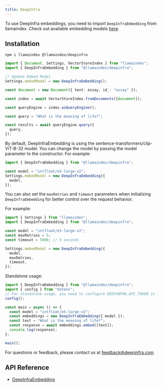 ```yaml
---
title: DeepInfra
---
```


To use DeepInfra embeddings, you need to import `DeepInfraEmbedding` from llamaindex.
Check out available embedding models [here](https://deepinfra.com/models/embeddings).

## Installation

```package-install
npm i llamaindex @llamaindex/deepinfra
```

```ts
import { Document, Settings, VectorStoreIndex } from "llamaindex";
import { DeepInfraEmbedding } from "@llamaindex/deepinfra";

// Update Embed Model
Settings.embedModel = new DeepInfraEmbedding();

const document = new Document({ text: essay, id_: "essay" });

const index = await VectorStoreIndex.fromDocuments([document]);

const queryEngine = index.asQueryEngine();

const query = "What is the meaning of life?";

const results = await queryEngine.query({
  query,
});
```

By default, DeepInfraEmbedding is using the sentence-transformers/clip-ViT-B-32 model. You can change the model by passing the model parameter to the constructor.
For example:

```ts
import { DeepInfraEmbedding } from "@llamaindex/deepinfra";

const model = "intfloat/e5-large-v2";
Settings.embedModel = new DeepInfraEmbedding({
  model,
});
```

You can also set the `maxRetries` and `timeout` parameters when initializing `DeepInfraEmbedding` for better control over the request behavior.

For example:

```ts
import { Settings } from "llamaindex";
import { DeepInfraEmbedding } from "@llamaindex/deepinfra";

const model = "intfloat/e5-large-v2";
const maxRetries = 5;
const timeout = 5000; // 5 seconds

Settings.embedModel = new DeepInfraEmbedding({
  model,
  maxRetries,
  timeout,
});
```

Standalone usage:

```ts
import { DeepInfraEmbedding } from "@llamaindex/deepinfra";
import { config } from "dotenv";
// For standalone usage, you need to configure DEEPINFRA_API_TOKEN in .env file
config();

const main = async () => {
  const model = "intfloat/e5-large-v2";
  const embeddings = new DeepInfraEmbedding({ model });
  const text = "What is the meaning of life?";
  const response = await embeddings.embed([text]);
  console.log(response);
};

main();
```

For questions or feedback, please contact us at [feedback@deepinfra.com](mailto:feedback@deepinfra.com)

## API Reference

- [DeepInfraEmbedding](/typescript/framework-api-reference/classes/deepinfraembedding/)
